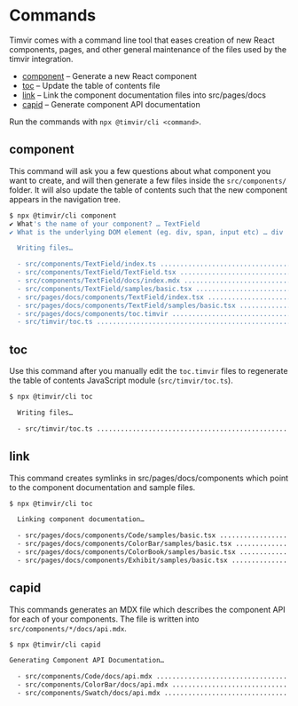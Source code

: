 
# Commands

Timvir comes with a command line tool that eases creation of new React components, pages, and other general
maintenance of the files used by the timvir integration.


 - [component](#component) – Generate a new React component
 - [toc](#toc) – Update the table of contents file
 - [link](#link) – Link the component documentation files into src/pages/docs
 - [capid](#capid) – Generate component API documentation

Run the commands with `npx @timvir/cli <command>`.

## component

This command will ask you a few questions about what component you want to create, and will then generate
a few files inside the `src/components/` folder. It will also update the table of contents such that the
new component appears in the navigation tree.

```bash
$ npx @timvir/cli component
✔ What's the name of your component? … TextField
✔ What is the underlying DOM element (eg. div, span, input etc) … div

  Writing files…

  - src/components/TextField/index.ts ..................................... write
  - src/components/TextField/TextField.tsx ................................ write
  - src/components/TextField/docs/index.mdx ............................... write
  - src/components/TextField/samples/basic.tsx ............................ write
  - src/pages/docs/components/TextField/index.tsx ......................... write
  - src/pages/docs/components/TextField/samples/basic.tsx ................. write
  - src/pages/docs/components/toc.timvir .................................. update
  - src/timvir/toc.ts ..................................................... update
```

## toc

Use this command after you manually edit the `toc.timvir` files to regenerate the table of contents JavaScript module (`src/timvir/toc.ts`).

```bash
$ npx @timvir/cli toc

  Writing files…

  - src/timvir/toc.ts ..................................................... update
```

## link

This command creates symlinks in src/pages/docs/components which point to the component documentation and sample files.

```bash
$ npx @timvir/cli toc

  Linking component documentation…

  - src/pages/docs/components/Code/samples/basic.tsx ...................... link
  - src/pages/docs/components/ColorBar/samples/basic.tsx .................. link
  - src/pages/docs/components/ColorBook/samples/basic.tsx ................. link
  - src/pages/docs/components/Exhibit/samples/basic.tsx ................... link
```


## capid

This commands generates an MDX file which describes the component API for each of your components. The file
is written into `src/components/*/docs/api.mdx`.

```bash
$ npx @timvir/cli capid

Generating Component API Documentation…

  - src/components/Code/docs/api.mdx ...................................... update
  - src/components/ColorBar/docs/api.mdx .................................. update
  - src/components/Swatch/docs/api.mdx .................................... update
```
